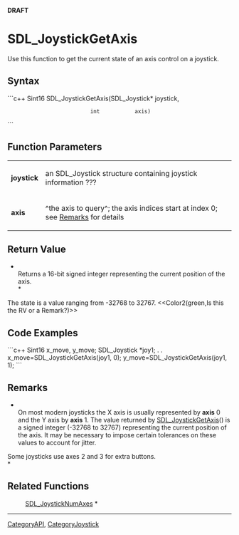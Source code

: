 <!-- pragma section-numbers off -->
<!-- pragma disable-camelcase -->
'''DRAFT'''

= SDL_JoystickGetAxis =
Use this function to get the current state of an axis control on a joystick.


== Syntax ==
```c++
Sint16 SDL_JoystickGetAxis(SDL_Joystick* joystick,
                           int           axis)
```

== Function Parameters ==
{|
|'''joystick'''
|an SDL_Joystick structure containing joystick information ???
|-
|'''axis'''
|^the axis to query^; the axis indices start at index 0; see [[#Remarks|Remarks]] for details
|}

== Return Value ==
*<br/>Returns a 16-bit signed integer representing the current position of the axis.<br/>*

The state is a value ranging from -32768 to 32767. <<Color2(green,Is this the RV or a Remark?)>>

== Code Examples ==
```c++
Sint16 x_move, y_move;
SDL_Joystick *joy1;
.
.
x_move=SDL_JoystickGetAxis(joy1, 0);
y_move=SDL_JoystickGetAxis(joy1, 1);
```

== Remarks ==
*<br/>On most modern joysticks the X axis is usually represented by '''axis''' 0 and the Y axis by '''axis''' 1. The value returned by [[SDL_JoystickGetAxis]]() is a signed integer (-32768 to 32767) representing the current position of the axis.  It may be necessary to impose certain tolerances on these values to account for jitter.

Some joysticks use axes 2 and 3 for extra buttons.<br/>*

== Related Functions ==
:[[SDL_JoystickNumAxes]] *

----
[[CategoryAPI]], [[CategoryJoystick]]

